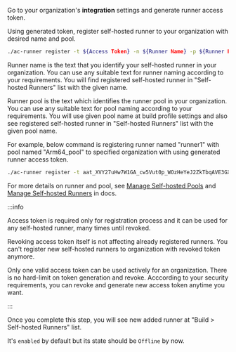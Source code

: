 
Go to your organization's **integration** settings and generate runner access token.

<Screenshot url="https://cdn.appcircle.io/docs/assets/self-hosted-runner-access-token-01.png" />

Using generated token, register self-hosted runner to your organization with desired name and pool.

```bash
./ac-runner register -t ${Access Token} -n ${Runner Name} -p ${Runner Pool}
```

Runner name is the text that you identify your self-hosted runner in your organization. You can use any suitable text for runner naming according to your requirements. You will find registered self-hosted runner in "Self-hosted Runners" list with the given name.

Runner pool is the text which identifies the runner pool in your organization. You can use any suitable text for pool naming according to your requirements. You will use given pool name at build profile settings and also see registered self-hosted runner in "Self-hosted Runners" list with the given pool name.

For example, below command is registering runner named "runner1" with pool named "Arm64_pool" to specified organization with using generated runner access token.

```bash
./ac-runner register -t aat_XVY27uHw7W1GA_cw5Vut0p_WOzHeYeJ2ZkTbqAVE3GX -n runner1 -p Arm64_pool
```

For more details on runner and pool, see [Manage Self-hosted Pools](./configure-runner/manage-pools.md) and [Manage Self-hosted Runners](./configure-runner/manage-runners.md) in docs.

:::info

Access token is required only for registration process and it can be used for any self-hosted runner, many times until revoked.

Revoking access token itself is not affecting already registered runners. You can't register new self-hosted runners to organization with revoked token anymore.

Only one valid access token can be used actively for an organization. There is no hard-limit on token generation and revoke. Acccording to your security requirements, you can revoke and generate new access token anytime you want.

:::

Once you complete this step, you will see new added runner at "Build > Self-hosted Runners" list.

It's `enabled` by default but its state should be `Offline` by now.

